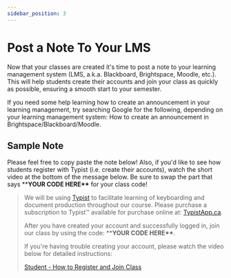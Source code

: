 ```yaml
---
sidebar_position: 3
---
```


# Post a Note To Your LMS

Now that your classes are created it's time to post a note to your learning management system (LMS, a.k.a. Blackboard, Brightspace, Moodle, etc.). This will help students create their accounts and join your class as quickly as possible, ensuring a smooth start to your semester.

If you need some help learning how to create an announcement in your learning management, try searching Google for the following, depending on your learning management system: How to create an announcement in Brightspace/Blackboard/Moodle.

## Sample Note

Please feel free to copy paste the note below! Also, if you'd like to see how students register with Typist (i.e. create their accounts), watch the short video at the bottom of the message below. Be sure to swap the part that says \*\***YOUR CODE HERE\*\*** for your class code!

<blockquote>

We will be using [Typist](https://www.typistapp.ca) to facilitate learning of keyboarding and document production throughout our course. Please purchase a subscription to Typist™ available for purchase online at: [TypistApp.ca](https://www.typistapp.ca).

After you have created your account and successfully logged in, join our class by using the code: \*\***YOUR CODE HERE\*\***.

If you're having trouble creating your account, please watch the video below for detailed instructions:

[Student - How to Register and Join Class](https://www.youtube.com/watch?v=aL4q9u2Wf8I)

</blockquote>
